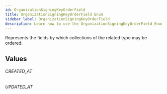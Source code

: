 ```yaml
---
id: OrganizationSigningKeyOrderField
title: OrganizationSigningKeyOrderField Enum
sidebar_label: OrganizationSigningKeyOrderField
description: Learn how to use the OrganizationSigningKeyOrderField Enum for Prismatic's API.
---
```


Represents the fields by which collections of the related type may be ordered.

## Values

###### CREATED_AT

###### UPDATED_AT
